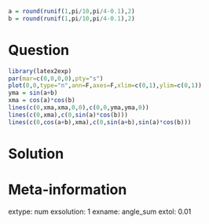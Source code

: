 ```r

a = round(runif(1,pi/10,pi/4-0.1),2)
b = round(runif(1,pi/10,pi/4-0.1),2)

```

Question
========

```r
library(latex2exp)
par(mar=c(0,0,0,0),pty="s")
plot(0,0,type="n",ann=F,axes=F,xlim=c(0,1),ylim=c(0,1))
yma = sin(a+b)
xma = cos(a)*cos(b)
lines(c(0,xma,xma,0,0),c(0,0,yma,yma,0))
lines(c(0,xma),c(0,sin(a)*cos(b)))
lines(c(0,cos(a+b),xma),c(0,sin(a+b),sin(a)*cos(b)))

```



Solution
========




Meta-information
============
extype: num
exsolution: 1
exname: angle_sum
extol: 0.01